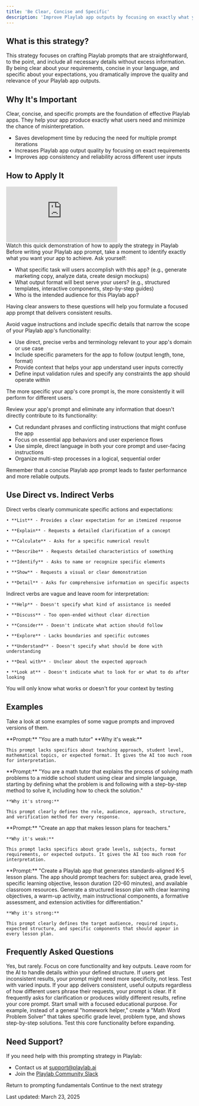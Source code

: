 ```yaml
---
title: 'Be Clear, Concise and Specific'
description: 'Improve Playlab app outputs by focusing on exactly what you need'
---
```


## <Icon icon="circle-question" size="24" className="inline-block align-text-bottom" /> What is this strategy?

This strategy focuses on crafting Playlab prompts that are straightforward, to the point, and include all necessary details without excess information. By being clear about your requirements, concise in your language, and specific about your expectations, you dramatically improve the quality and relevance of your Playlab app outputs.

## <Icon icon="lightbulb" size="24" className="inline-block align-text-bottom" /> Why It's Important

  Clear, concise, and specific prompts are the foundation of effective Playlab apps. They help your app produce exactly what users need and minimize the chance of misinterpretation.
  
  * Saves development time by reducing the need for multiple prompt iterations
  * Increases Playlab app output quality by focusing on exact requirements
  * Improves app consistency and reliability across different user inputs


## <Icon icon="map" size="24" className="inline-block align-text-bottom" /> How to Apply It

<Frame>
  <iframe 
    src="https://www.loom.com/embed/66645ccc40434db78e0bbe581a3c7c7b?sid=d9040a07-6b0d-4da1-8eb8-d70e74769bed" 
    frameborder="0" 
    webkitallowfullscreen 
    mozallowfullscreen 
    allowfullscreen 
    style={{ width: "100%", height: "400px" }}
  ></iframe>
  <figcaption>Watch this quick demonstration of how to apply the strategy in Playlab</figcaption>
</Frame>

<Accordion title="Step 1: Clearly define your Playlab app's purpose">
  Before writing your Playlab app prompt, take a moment to identify exactly what you want your app to achieve. Ask yourself:
  
  - What specific task will users accomplish with this app? (e.g., generate marketing copy, analyze data, create design mockups)
  - What output format will best serve your users? (e.g., structured templates, interactive components, step-by-step guides)
  - Who is the intended audience for this Playlab app?
  
  Having clear answers to these questions will help you formulate a focused app prompt that delivers consistent results.
</Accordion>

<Accordion title="Step 2: Design your Playlab app prompt with precision">
  Avoid vague instructions and include specific details that narrow the scope of your Playlab app's functionality:
  
  - Use direct, precise verbs and terminology relevant to your app's domain or use case
  - Include specific parameters for the app to follow (output length, tone, format)
  - Provide context that helps your app understand user inputs correctly
  - Define input validation rules and specify any constraints the app should operate within
  
  The more specific your app's core prompt is, the more consistently it will perform for different users.
</Accordion>

<Accordion title="Step 3: Optimize your Playlab app prompt">
  Review your app's prompt and eliminate any information that doesn't directly contribute to its functionality:
  
  - Cut redundant phrases and conflicting instructions that might confuse the app
  - Focus on essential app behaviors and user experience flows
  - Use simple, direct language in both your core prompt and user-facing instructions
  - Organize multi-step processes in a logical, sequential order
  
  Remember that a concise Playlab app prompt leads to faster performance and more reliable outputs.
</Accordion>

## <Icon icon="pen-to-square" size="24" className="inline-block align-text-bottom" /> Use Direct vs. Indirect Verbs

<CardGroup cols={2}>
  <Card title="Direct Verbs" icon="bullseye" color="#4CAF50">
    Direct verbs clearly communicate specific actions and expectations:
    
    • **List** - Provides a clear expectation for an itemized response
    
    • **Explain** - Requests a detailed clarification of a concept
    
    • **Calculate** - Asks for a specific numerical result
    
    • **Describe** - Requests detailed characteristics of something
    
    • **Identify** - Asks to name or recognize specific elements
    
    • **Show** - Requests a visual or clear demonstration
    
    • **Detail** - Asks for comprehensive information on specific aspects
  </Card>
  <Card title="Indirect Verbs" icon="globe" color="#f44336">
    Indirect verbs are vague and leave room for interpretation:
    
    • **Help** - Doesn't specify what kind of assistance is needed
    
    • **Discuss** - Too open-ended without clear direction
    
    • **Consider** - Doesn't indicate what action should follow
    
    • **Explore** - Lacks boundaries and specific outcomes
    
    • **Understand** - Doesn't specify what should be done with understanding
    
    • **Deal with** - Unclear about the expected approach
    
    • **Look at** - Doesn't indicate what to look for or what to do after looking
  </Card>
</CardGroup>

<Warning> You will only know what works or doesn't for your context by testing </Warning>

## <Icon icon="binoculars" size="24" className="inline-block align-text-bottom" /> Examples
Take a look at some examples of some vague prompts and improved versions of them.

<CardGroup cols={2}>
  <Card title="Vague Prompt" icon="xmark" color="#f44336">
     **Prompt:** 
    "You are a math tutor"
    **Why it's weak:** 
    
    This prompt lacks specifics about teaching approach, student level, mathematical topics, or expected format. It gives the AI too much room for interpretation.
  </Card>
  <Card title="Clear, Concise, Specific Prompt" icon="check" color="#4CAF50">
     **Prompt:** 
    "You are a math tutor that explains the process of solving math problems to a middle school student using clear and simple language, starting by defining what the problem is and following with a step-by-step method to solve it, including how to check the solution."
    
    **Why it's strong:** 
    
    This prompt clearly defines the role, audience, approach, structure, and verification method for every response.
  </Card>
</CardGroup>

<CardGroup cols={2} className="mt-6">
  <Card title="Vague Prompt" icon="xmark" color="#f44336">
     **Prompt:** 
    "Create an app that makes lesson plans for teachers."
    
    **Why it's weak:** 
    
    This prompt lacks specifics about grade levels, subjects, format requirements, or expected outputs. It gives the AI too much room for interpretation.
  </Card>
  <Card title="Clear, Concise, Specific Prompt" icon="check" color="#4CAF50">
     **Prompt:** 
    "Create a Playlab app that generates standards-aligned K-5 lesson plans. The app should prompt teachers for: subject area, grade level, specific learning objective, lesson duration (20-60 minutes), and available classroom resources. Generate a structured lesson plan with clear learning objectives, a warm-up activity, main instructional components, a formative assessment, and extension activities for differentiation."
    
    **Why it's strong:** 
    
    This prompt clearly defines the target audience, required inputs, expected structure, and specific components that should appear in every lesson plan.
  </Card>
</CardGroup>

## <Icon icon="circle-question" size="24" className="inline-block align-text-bottom" /> Frequently Asked Questions

<Accordion title="Can a Playlab app prompt be too specific?">
  Yes, but rarely. Focus on core functionality and key outputs. Leave room for the AI to handle details within your defined structure. If users get inconsistent results, your prompt might need more specificity, not less.
</Accordion>

<Accordion title="How do I know if my Playlab app prompt is clear enough?">
  Test with varied inputs. If your app delivers consistent, useful outputs regardless of how different users phrase their requests, your prompt is clear. If it frequently asks for clarification or produces wildly different results, refine your core prompt.
</Accordion>

<Accordion title="What if I'm not sure exactly what my Playlab app should do?">
  Start small with a focused educational purpose. For example, instead of a general "homework helper," create a "Math Word Problem Solver" that takes specific grade level, problem type, and shows step-by-step solutions. Test this core functionality before expanding.
</Accordion>

## <Icon icon="bullhorn" size="24" className="inline-block align-text-bottom" /> Need Support?

If you need help with this prompting strategy in Playlab:

* Contact us at [support@playlab.ai](mailto:support@playlab.ai)
* Join the [Playlab Community Slack](https://join.slack.com/t/playlabcommunity/shared_invite/zt-31mhwj7nl-49e1Mw5fYpyHJGOFyDIFtA)

<CardGroup className="mt-12 mb-8">
  <Card title="Back to Prompting Basics" icon="arrow-left" href="/prompting/basics" iconType="duotone">
    Return to prompting fundamentals
  </Card>
  <Card title="Next Prompting Strategy" icon="arrow-right" href="/prompting/next-strategy" iconType="duotone">
    Continue to the next strategy
  </Card>
</CardGroup>

Last updated: March 23, 2025